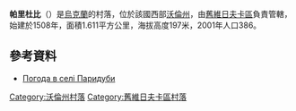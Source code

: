 {{coord|51|14|42|N|24|24|23|E|scale:30000|display=title}}

'''帕里杜比'''（{{lang-uk|Паридуби}}）是[[烏克蘭|烏克蘭]]的村落，位於該國西部[[沃倫州|沃倫州]]，由[[舊維日夫卡區|舊維日夫卡區]]負責管轄，始建於1508年，面積1.611平方公里，海拔高度197米，2001年人口386。

==參考資料==
* [http://weather.in.ua/ua/volynskaja/19609 Погода в селі Паридуби] {{Wayback|url=http://weather.in.ua/ua/volynskaja/19609 |date=20220525015604 }}

[[Category:沃倫州村落|Category:沃倫州村落]]
[[Category:舊維日夫卡區村落|Category:舊維日夫卡區村落]]


{{Volyn-geo-stub}}